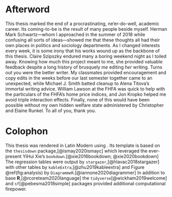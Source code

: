 # Afterword {-}

\epigraph{Corey, you clearly know what you're talking about. But each of these chapters is a 400-page book.}{Alena Titova, November 2019}
This thesis marked the end of a procrastinating, ne'er-do-well, academic career.
Its coming-to-be is the result of many people beside myself.
Herman Mark Schwartz---whom I approached in the summer of 2018 while confusing all sorts of ideas---showed me that these thoughts all had their own places in politics and sociology departments.
As I changed interests every week, it is some irony that his works wound up as the backbone of this thesis.
Claire Szipszky endured many a boring weekend night as I toiled away.
Knowing how much this project meant to me, she provided valuable feedback despite a long history of brusquely *me* editing *her* writing.
Turns out you were the better writer.
My classmates provided encouragement and copy edits in the weeks before our last semester together came to an unexpected, while Michael J. Smith batted cleanup to Alena Titova's immortal writing advice.
William Lawson at the FHFA was quick to help with the particulars of the FHFA's home price indices, and Jon Kropko helped me avoid triple interaction effects.
Finally, none of this would have been possible without my own hidden welfare state administered by Christopher and Elaine Runkel.
To all of you, thank you.

# Colophon {-}

This thesis was rendered in Latin Modern using \LaTeXe.
Its template is based on the `thesisdown` package,[@ismay2020ismayc] which leveraged the ever-present YiHui Xie's `bookdown`.[@xie2016bookdown; @xie2020bookdown]
The regression tables were output by `stargazer`,[@hlavac2018stargazer] with other tables by `kableExtra`,[@zhu2019kableextra] and Figure \@ref(fig:analysis) by `DiagrammeR`.[@iannone2020diagrammer]
In addition to base **R**,[@rcoreteam2020language] the `tidyverse`[@wickham2019welcome] and `sf`[@pebesma2018simple] packages provided additional computational firepower.

